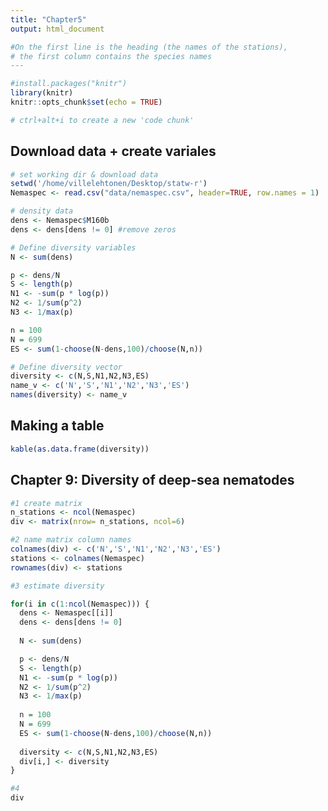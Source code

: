```yaml
---
title: "Chapter5"
output: html_document

#On the first line is the heading (the names of the stations), 
# the first column contains the species names
---
```


```r
#install.packages("knitr")
library(knitr)
knitr::opts_chunk$set(echo = TRUE)

# ctrl+alt+i to create a new 'code chunk'
```

## Download data + create variales
```r
# set working dir & download data
setwd('/home/villelehtonen/Desktop/statw-r')
Nemaspec <- read.csv("data/nemaspec.csv", header=TRUE, row.names = 1)
```

```r
# density data
dens <- Nemaspec$M160b
dens <- dens[dens != 0] #remove zeros

# Define diversity variables
N <- sum(dens)

p <- dens/N
S <- length(p)
N1 <- -sum(p * log(p))
N2 <- 1/sum(p^2)
N3 <- 1/max(p)

n = 100
N = 699
ES <- sum(1-choose(N-dens,100)/choose(N,n))

# Define diversity vector
diversity <- c(N,S,N1,N2,N3,ES)
name_v <- c('N','S','N1','N2','N3','ES') 
names(diversity) <- name_v

```

## Making a table
```r
kable(as.data.frame(diversity))
```

## Chapter 9: Diversity of deep-sea nematodes
```r
#1 create matrix
n_stations <- ncol(Nemaspec)
div <- matrix(nrow= n_stations, ncol=6)

#2 name matrix column names
colnames(div) <- c('N','S','N1','N2','N3','ES')
stations <- colnames(Nemaspec)
rownames(div) <- stations

#3 estimate diversity

for(i in c(1:ncol(Nemaspec))) {
  dens <- Nemaspec[[i]]
  dens <- dens[dens != 0]
  
  N <- sum(dens)

  p <- dens/N
  S <- length(p)
  N1 <- -sum(p * log(p))
  N2 <- 1/sum(p^2)
  N3 <- 1/max(p)
  
  n = 100
  N = 699
  ES <- sum(1-choose(N-dens,100)/choose(N,n))
  
  diversity <- c(N,S,N1,N2,N3,ES)
  div[i,] <- diversity
}

#4
div
```

